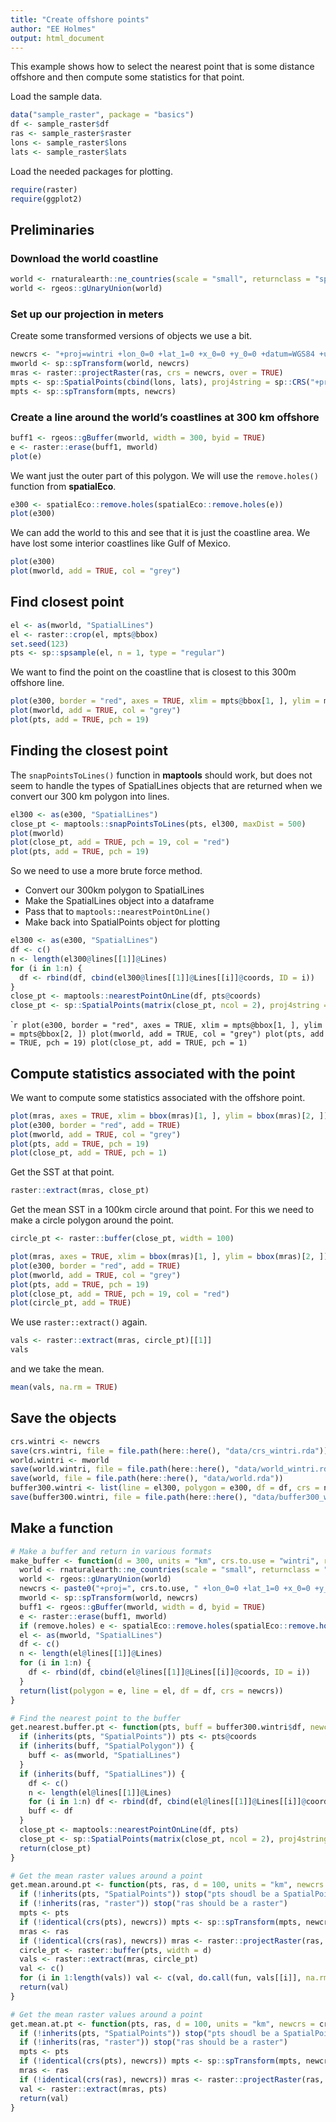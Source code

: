 ```yaml
---
title: "Create offshore points"
author: "EE Holmes"
output: html_document
---
```


This example shows how to select the nearest point that is some distance offshore and then compute some statistics for that point.

Load the sample data.
```r
data("sample_raster", package = "basics")
df <- sample_raster$df
ras <- sample_raster$raster
lons <- sample_raster$lons
lats <- sample_raster$lats
```

Load the needed packages for plotting.
```r
require(raster)
require(ggplot2)
```

## Preliminaries

### Download the world coastline

```r
world <- rnaturalearth::ne_countries(scale = "small", returnclass = "sp")
world <- rgeos::gUnaryUnion(world)
```

### Set up our projection in meters

Create some transformed versions of objects we use a bit.
```r
newcrs <- "+proj=wintri +lon_0=0 +lat_1=0 +x_0=0 +y_0=0 +datum=WGS84 +units=km +no_defs"
mworld <- sp::spTransform(world, newcrs)
mras <- raster::projectRaster(ras, crs = newcrs, over = TRUE)
mpts <- sp::SpatialPoints(cbind(lons, lats), proj4string = sp::CRS("+proj=longlat"))
mpts <- sp::spTransform(mpts, newcrs)
```

### Create a line around the world's coastlines at 300 km offshore

```r
buff1 <- rgeos::gBuffer(mworld, width = 300, byid = TRUE)
e <- raster::erase(buff1, mworld)
plot(e)
```

We want just the outer part of this polygon. We will use the `remove.holes()` function from **spatialEco**.
```r
e300 <- spatialEco::remove.holes(spatialEco::remove.holes(e))
plot(e300)
```

We can add the world to this and see that it is just the coastline area. We have lost some interior coastlines like Gulf of Mexico.
```r
plot(e300)
plot(mworld, add = TRUE, col = "grey")
```

## Find closest point

```r
el <- as(mworld, "SpatialLines")
el <- raster::crop(el, mpts@bbox)
set.seed(123)
pts <- sp::spsample(el, n = 1, type = "regular")
```

We want to find the point on the coastline that is closest to this 300m offshore line.
```r
plot(e300, border = "red", axes = TRUE, xlim = mpts@bbox[1, ], ylim = mpts@bbox[2, ])
plot(mworld, add = TRUE, col = "grey")
plot(pts, add = TRUE, pch = 19)
```


## Finding the closest point

The `snapPointsToLines()` function in **maptools** should work, but does not seem to handle the types of SpatialLines objects that are returned when we convert our 300 km polygon into lines.

```r
el300 <- as(e300, "SpatialLines")
close_pt <- maptools::snapPointsToLines(pts, el300, maxDist = 500)
plot(mworld)
plot(close_pt, add = TRUE, pch = 19, col = "red")
plot(pts, add = TRUE, pch = 19)
```

So we need to use a more brute force method. 

* Convert our 300km polygon to SpatialLines
* Make the SpatialLines object into a dataframe
* Pass that to `maptools::nearestPointOnLine()`
* Make back into SpatialPoints object for plotting

```r
el300 <- as(e300, "SpatialLines")
df <- c()
n <- length(el300@lines[[1]]@Lines)
for (i in 1:n) {
  df <- rbind(df, cbind(el300@lines[[1]]@Lines[[i]]@coords, ID = i))
}
close_pt <- maptools::nearestPointOnLine(df, pts@coords)
close_pt <- sp::SpatialPoints(matrix(close_pt, ncol = 2), proj4string = CRS(newcrs))
```

````r
plot(e300, border = "red", axes = TRUE, xlim = mpts@bbox[1, ], ylim = mpts@bbox[2, ])
plot(mworld, add = TRUE, col = "grey")
plot(pts, add = TRUE, pch = 19)
plot(close_pt, add = TRUE, pch = 1)
```

## Compute statistics associated with the point

We want to compute some statistics associated with the offshore point.
```r
plot(mras, axes = TRUE, xlim = bbox(mras)[1, ], ylim = bbox(mras)[2, ])
plot(e300, border = "red", add = TRUE)
plot(mworld, add = TRUE, col = "grey")
plot(pts, add = TRUE, pch = 19)
plot(close_pt, add = TRUE, pch = 1)
```

Get the SST at that point.
```r
raster::extract(mras, close_pt)
```


Get the mean SST in a 100km circle around that point. For this we need to make a circle polygon around the point.
```r
circle_pt <- raster::buffer(close_pt, width = 100)
```

```r
plot(mras, axes = TRUE, xlim = bbox(mras)[1, ], ylim = bbox(mras)[2, ])
plot(e300, border = "red", add = TRUE)
plot(mworld, add = TRUE, col = "grey")
plot(pts, add = TRUE, pch = 19)
plot(close_pt, add = TRUE, pch = 19, col = "red")
plot(circle_pt, add = TRUE)
```
We use `raster::extract()` again.
```r
vals <- raster::extract(mras, circle_pt)[[1]]
vals
```
and we take the mean.
```r
mean(vals, na.rm = TRUE)
```

## Save the objects

```r
crs.wintri <- newcrs
save(crs.wintri, file = file.path(here::here(), "data/crs_wintri.rda"))
world.wintri <- mworld
save(world.wintri, file = file.path(here::here(), "data/world_wintri.rda"))
save(world, file = file.path(here::here(), "data/world.rda"))
buffer300.wintri <- list(line = el300, polygon = e300, df = df, crs = newcrs)
save(buffer300.wintri, file = file.path(here::here(), "data/buffer300_wintri.rda"))
```

## Make a function

```r
# Make a buffer and return in various formats
make_buffer <- function(d = 300, units = "km", crs.to.use = "wintri", remove.holes = TRUE) {
  world <- rnaturalearth::ne_countries(scale = "small", returnclass = "sp")
  world <- rgeos::gUnaryUnion(world)
  newcrs <- paste0("+proj=", crs.to.use, " +lon_0=0 +lat_1=0 +x_0=0 +y_0=0 +datum=WGS84 +units=", units, " +no_defs")
  mworld <- sp::spTransform(world, newcrs)
  buff1 <- rgeos::gBuffer(mworld, width = d, byid = TRUE)
  e <- raster::erase(buff1, mworld)
  if (remove.holes) e <- spatialEco::remove.holes(spatialEco::remove.holes(e))
  el <- as(mworld, "SpatialLines")
  df <- c()
  n <- length(el@lines[[1]]@Lines)
  for (i in 1:n) {
    df <- rbind(df, cbind(el@lines[[1]]@Lines[[i]]@coords, ID = i))
  }
  return(list(polygon = e, line = el, df = df, crs = newcrs))
}
```

```r
# Find the nearest point to the buffer
get.nearest.buffer.pt <- function(pts, buff = buffer300.wintri$df, newcrs = buffer300.wintri$crs) {
  if (inherits(pts, "SpatialPoints")) pts <- pts@coords
  if (inherits(buff, "SpatialPolygon")) {
    buff <- as(mworld, "SpatialLines")
  }
  if (inherits(buff, "SpatialLines")) {
    df <- c()
    n <- length(el@lines[[1]]@Lines)
    for (i in 1:n) df <- rbind(df, cbind(el@lines[[1]]@Lines[[i]]@coords, ID = i))
    buff <- df
  }
  close_pt <- maptools::nearestPointOnLine(df, pts)
  close_pt <- sp::SpatialPoints(matrix(close_pt, ncol = 2), proj4string = CRS(newcrs))
  return(close_pt)
}
```

```r
# Get the mean raster values around a point
get.mean.around.pt <- function(pts, ras, d = 100, units = "km", newcrs = crs.wintri, fun = "mean") {
  if (!inherits(pts, "SpatialPoints")) stop("pts shoudl be a SpatialPoints object")
  if (!inherits(ras, "raster")) stop("ras should be a raster")
  mpts <- pts
  if (!identical(crs(pts), newcrs)) mpts <- sp::spTransform(mpts, newcrs)
  mras <- ras
  if (!identical(crs(ras), newcrs)) mras <- raster::projectRaster(ras, crs = newcrs, over = TRUE)
  circle_pt <- raster::buffer(pts, width = d)
  vals <- raster::extract(mras, circle_pt)
  val <- c()
  for (i in 1:length(vals)) val <- c(val, do.call(fun, vals[[i]], na.rm = TRUE))
  return(val)
}
```

```r
# Get the mean raster values around a point
get.mean.at.pt <- function(pts, ras, d = 100, units = "km", newcrs = crs.wintri, fun = "mean") {
  if (!inherits(pts, "SpatialPoints")) stop("pts shoudl be a SpatialPoints object")
  if (!inherits(ras, "raster")) stop("ras should be a raster")
  mpts <- pts
  if (!identical(crs(pts), newcrs)) mpts <- sp::spTransform(mpts, newcrs)
  mras <- ras
  if (!identical(crs(ras), newcrs)) mras <- raster::projectRaster(ras, crs = newcrs, over = TRUE)
  val <- raster::extract(mras, pts)
  return(val)
}
```
